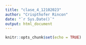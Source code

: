 ```yaml
---
title: "clase_4_12102023"
author: "Crispthofer Rincon"
date: "`r Sys.Date()`"
output: html_document
---
```


```r
knitr::opts_chunk$set(echo = TRUE)
```

